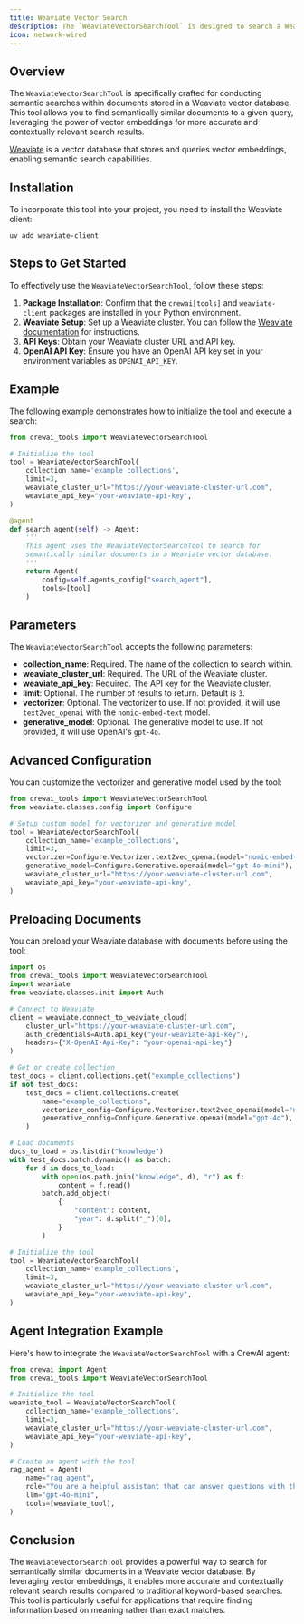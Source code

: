 ```yaml
---
title: Weaviate Vector Search
description: The `WeaviateVectorSearchTool` is designed to search a Weaviate vector database for semantically similar documents.
icon: network-wired
---
```


## Overview


The `WeaviateVectorSearchTool` is specifically crafted for conducting semantic searches within documents stored in a Weaviate vector database. This tool allows you to find semantically similar documents to a given query, leveraging the power of vector embeddings for more accurate and contextually relevant search results.

[Weaviate](https://weaviate.io/) is a vector database that stores and queries vector embeddings, enabling semantic search capabilities.

## Installation

To incorporate this tool into your project, you need to install the Weaviate client:

```shell
uv add weaviate-client
```

## Steps to Get Started

To effectively use the `WeaviateVectorSearchTool`, follow these steps:

1. **Package Installation**: Confirm that the `crewai[tools]` and `weaviate-client` packages are installed in your Python environment.
2. **Weaviate Setup**: Set up a Weaviate cluster. You can follow the [Weaviate documentation](https://weaviate.io/developers/wcs/manage-clusters/connect) for instructions.
3. **API Keys**: Obtain your Weaviate cluster URL and API key.
4. **OpenAI API Key**: Ensure you have an OpenAI API key set in your environment variables as `OPENAI_API_KEY`.

## Example

The following example demonstrates how to initialize the tool and execute a search:

```python Code
from crewai_tools import WeaviateVectorSearchTool

# Initialize the tool
tool = WeaviateVectorSearchTool(
    collection_name='example_collections',
    limit=3,
    weaviate_cluster_url="https://your-weaviate-cluster-url.com",
    weaviate_api_key="your-weaviate-api-key",
)

@agent
def search_agent(self) -> Agent:
    '''
    This agent uses the WeaviateVectorSearchTool to search for 
    semantically similar documents in a Weaviate vector database.
    '''
    return Agent(
        config=self.agents_config["search_agent"],
        tools=[tool]
    )
```

## Parameters

The `WeaviateVectorSearchTool` accepts the following parameters:

- **collection_name**: Required. The name of the collection to search within.
- **weaviate_cluster_url**: Required. The URL of the Weaviate cluster.
- **weaviate_api_key**: Required. The API key for the Weaviate cluster.
- **limit**: Optional. The number of results to return. Default is `3`.
- **vectorizer**: Optional. The vectorizer to use. If not provided, it will use `text2vec_openai` with the `nomic-embed-text` model.
- **generative_model**: Optional. The generative model to use. If not provided, it will use OpenAI's `gpt-4o`.

## Advanced Configuration

You can customize the vectorizer and generative model used by the tool:

```python Code
from crewai_tools import WeaviateVectorSearchTool
from weaviate.classes.config import Configure

# Setup custom model for vectorizer and generative model
tool = WeaviateVectorSearchTool(
    collection_name='example_collections',
    limit=3,
    vectorizer=Configure.Vectorizer.text2vec_openai(model="nomic-embed-text"),
    generative_model=Configure.Generative.openai(model="gpt-4o-mini"),
    weaviate_cluster_url="https://your-weaviate-cluster-url.com",
    weaviate_api_key="your-weaviate-api-key",
)
```

## Preloading Documents

You can preload your Weaviate database with documents before using the tool:

```python Code
import os
from crewai_tools import WeaviateVectorSearchTool
import weaviate
from weaviate.classes.init import Auth

# Connect to Weaviate
client = weaviate.connect_to_weaviate_cloud(
    cluster_url="https://your-weaviate-cluster-url.com",
    auth_credentials=Auth.api_key("your-weaviate-api-key"),
    headers={"X-OpenAI-Api-Key": "your-openai-api-key"}
)

# Get or create collection
test_docs = client.collections.get("example_collections")
if not test_docs:
    test_docs = client.collections.create(
        name="example_collections",
        vectorizer_config=Configure.Vectorizer.text2vec_openai(model="nomic-embed-text"),
        generative_config=Configure.Generative.openai(model="gpt-4o"),
    )

# Load documents
docs_to_load = os.listdir("knowledge")
with test_docs.batch.dynamic() as batch:
    for d in docs_to_load:
        with open(os.path.join("knowledge", d), "r") as f:
            content = f.read()
        batch.add_object(
            {
                "content": content,
                "year": d.split("_")[0],
            }
        )

# Initialize the tool
tool = WeaviateVectorSearchTool(
    collection_name='example_collections', 
    limit=3,
    weaviate_cluster_url="https://your-weaviate-cluster-url.com",
    weaviate_api_key="your-weaviate-api-key",
)
```

## Agent Integration Example

Here's how to integrate the `WeaviateVectorSearchTool` with a CrewAI agent:

```python Code
from crewai import Agent
from crewai_tools import WeaviateVectorSearchTool

# Initialize the tool
weaviate_tool = WeaviateVectorSearchTool(
    collection_name='example_collections',
    limit=3,
    weaviate_cluster_url="https://your-weaviate-cluster-url.com",
    weaviate_api_key="your-weaviate-api-key",
)

# Create an agent with the tool
rag_agent = Agent(
    name="rag_agent",
    role="You are a helpful assistant that can answer questions with the help of the WeaviateVectorSearchTool.",
    llm="gpt-4o-mini",
    tools=[weaviate_tool],
)
```

## Conclusion

The `WeaviateVectorSearchTool` provides a powerful way to search for semantically similar documents in a Weaviate vector database. By leveraging vector embeddings, it enables more accurate and contextually relevant search results compared to traditional keyword-based searches. This tool is particularly useful for applications that require finding information based on meaning rather than exact matches. 
